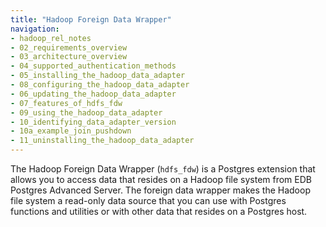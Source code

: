 ```yaml
---
title: "Hadoop Foreign Data Wrapper"
navigation:
- hadoop_rel_notes
- 02_requirements_overview
- 03_architecture_overview
- 04_supported_authentication_methods
- 05_installing_the_hadoop_data_adapter
- 08_configuring_the_hadoop_data_adapter
- 06_updating_the_hadoop_data_adapter
- 07_features_of_hdfs_fdw
- 09_using_the_hadoop_data_adapter
- 10_identifying_data_adapter_version
- 10a_example_join_pushdown
- 11_uninstalling_the_hadoop_data_adapter
---
```


The Hadoop Foreign Data Wrapper (`hdfs_fdw`) is a Postgres extension that allows you to access data that resides on a Hadoop file system from EDB Postgres Advanced Server. The foreign data wrapper makes the Hadoop file system a read-only data source that you can use with Postgres functions and utilities or with other data that resides on a Postgres host.


